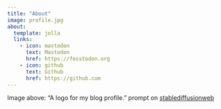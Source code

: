 ```yaml
---
title: "About"
image: profile.jpg
about:
  template: jolla
  links:
    - icon: mastodon
      text: Mastodon
      href: https://fosstodon.org
    - icon: github
      text: Github
      href: https://github.com
---
```


Image above: "A logo for my blog profile." prompt on [stablediffusionweb](https://stablediffusionweb.com/#demo "https://stablediffusionweb.com/#demo")
